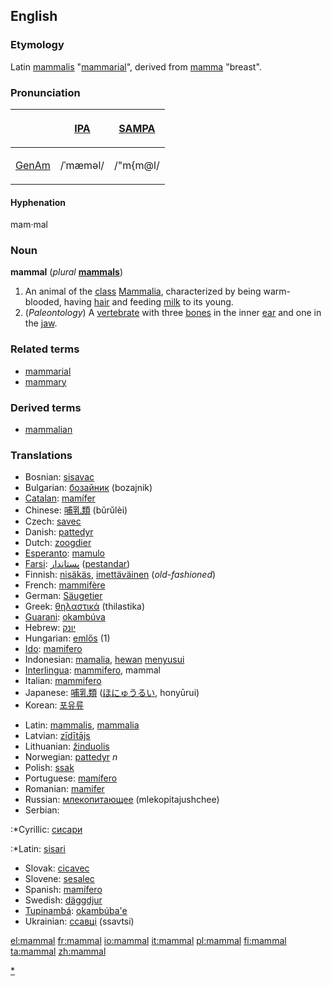 {{wikipedia}}
==English==
===Etymology===
Latin [[mammalis]] "[[mammarial]]", derived from [[mamma]] "breast".

===Pronunciation===
{| border=1 cellpadding=5
! !! [[w:IPA|IPA]] !! [[w:SAMPA|SAMPA]]
|-
! [[GenAm]]
| /ˈmæməl/ || /"m{m@l/
|}

====Hyphenation====
mam·mal

===Noun===
'''mammal''' (''plural'' '''[[mammals]]''')

# An animal of the [[class]] [[Mammalia]], characterized by being warm-blooded, having [[hair]] and feeding [[milk]] to its young.
# (''Paleontology'') A [[vertebrate]] with three [[bone]]s in the inner [[ear]] and one in the [[jaw]].

===Related terms===
* [[mammarial]]
* [[mammary]]

===Derived terms===
* [[mammalian]]

=== Translations ===
{{top}}
*Bosnian: [[sisavac]] {{m}}
*Bulgarian: [[бозайник]] (bozajnik) {{m}}
*[[Catalan]]: [[mamífer]]
*Chinese: [[哺乳類]] (bǔrǔlèi)
*Czech: [[savec]] {{m}}
*Danish: [[pattedyr]]
*Dutch: [[zoogdier]] {{n}}
*[[Esperanto]]: [[mamulo]]
*[[Farsi]]: [[پستاندار]] ([[pestandar]])
*Finnish: [[nisäkäs]], [[imettäväinen]] (''old-fashioned'')
*French: [[mammifère]] {{m}}
*German: [[Säugetier]] {{n}}
*Greek: [[θηλαστικά]] (thilastika) 
*[[Guarani]]: [[okambúva]]
*Hebrew: [[יונק]] 
*Hungarian: [[emlős]] (1)
*[[Ido]]: [[mamifero]]
*Indonesian: [[mamalia]], [[hewan]] [[susu|menyusui]]
*[[Interlingua]]: [[mammifero]], mammal
*Italian: [[mammifero]] {{m}}
*Japanese: [[哺乳類]] ([[ほにゅうるい]], honyūrui)
*Korean: [[포유류]]
{{mid}}
*Latin: [[mammalis]], [[mammalia]]
*Latvian: [[zīdītājs]] {{m}}
*Lithuanian: [[žinduolis]] {{m}}
*Norwegian: [[pattedyr]] ''n''
*Polish: [[ssak]] {{m}}
*Portuguese: [[mamífero]]
*Romanian: [[mamifer]] {{n}}
*Russian: [[млекопитающее]] (mlekopitajushchee) {{n}}
*Serbian:
:*Cyrillic: [[сисари]]
:*Latin: [[sisari]]
*Slovak: [[cicavec#Slovak|cicavec]] {{m}}
*Slovene: [[sesalec]] {{m}}
*Spanish: [[mamífero]] {{m}}
*Swedish: [[däggdjur]] {{n}}
*[[Tupinambá]]: [[okambúba'e]]
*Ukrainian: [[ссавці]] (ssavtsi)
{{bottom}}
[[Category:Mammals|*]]

[[el:mammal]]
[[fr:mammal]]
[[io:mammal]]
[[it:mammal]]
[[pl:mammal]]
[[fi:mammal]]
[[ta:mammal]]
[[zh:mammal]]